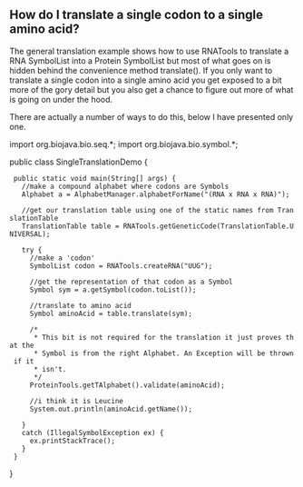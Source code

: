== How do I translate a single codon to a single amino acid? ==

The general translation example shows how to use RNATools to translate a RNA SymbolList into a Protein SymbolList but most of what goes on is hidden behind the convenience method translate(). If you only want to translate a single codon into a single amino acid you get exposed to a bit more of the gory detail but you also get a chance to figure out more of what is going on under the hood.

There are actually a number of ways to do this, below I have presented only one.

<java>
import org.biojava.bio.seq.*;
import org.biojava.bio.symbol.*;

public class SingleTranslationDemo {
  public static void main(String[] args) {
    //make a compound alphabet where codons are Symbols
    Alphabet a = AlphabetManager.alphabetForName("(RNA x RNA x RNA)");

    //get our translation table using one of the static names from TranslationTable
    TranslationTable table = RNATools.getGeneticCode(TranslationTable.UNIVERSAL);

    try {
      //make a 'codon'
      SymbolList codon = RNATools.createRNA("UUG");


      //get the representation of that codon as a Symbol
      Symbol sym = a.getSymbol(codon.toList());

      //translate to amino acid
      Symbol aminoAcid = table.translate(sym);
      
      /*
       * This bit is not required for the translation it just proves that the
       * Symbol is from the right Alphabet. An Exception will be thrown if it
       * isn't.
       */
      ProteinTools.getTAlphabet().validate(aminoAcid);

      //i think it is Leucine
      System.out.println(aminoAcid.getName());
    
    }
    catch (IllegalSymbolException ex) {
      ex.printStackTrace();
    }
  }
}
</java>